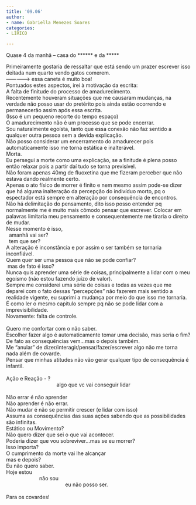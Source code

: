 ```yaml
---
title: '09.06'
author:
- name: Gabriella Menezes Soares
categories:
- LÍRICO

---
```


Quase 4 da manhã – casa do ****** e da *****

| Primeiramente gostaria de ressaltar que está sendo um prazer escrever isso deitada num quarto vendo gatos comerem.
| -------------> essa caneta é muito boa!
| Pontuados estes aspectos, irei à motivação da escrita:
| A falta de finitude do processo de amadurecimento.
| Recentemente houveram situações que me causaram mudanças, na verdade não posso usar do pretérito pois ainda estão ocorrendo e permanecerão assim após essa escrita.
| (Isso é um pequeno recorte do tempo espaço)
| O amadurecimento não é um processo que se pode encerrar.
| Sou naturalmente egoísta, tanto que essa conexão não faz sentido a qualquer outra pessoa sem a devida explicação.
| Não posso considerar um encerramento do amadurecer pois automaticamente isso me torna estática e inalterável.
| Morta.
| Eu persegui a morte como uma explicação, se a finitude é plena posso então relaxar pois a partir daí tudo se torna previsível.
| Não foram apenas 40mg de fluoxetina que me fizeram perceber que não estava dando realmente certo.
| Apenas o ato físico de morrer é finito e nem mesmo assim pode-se dizer que há alguma inalteração da percepção do indivíduo morto, pq o espectador está sempre em alteração por consequência de encontros.
| Não há delimitação do pensamento, dito isso posso entender pq normalmente me é muito mais cômodo pensar que escrever. Colocar em palavras limitaria meu pensamento e consequentemente me tiraria o direito de mudar.
| Nesse momento é isso,
|   amanhã vai ser?
|   tem que ser?
| A alteração é inconstância e por assim o ser também se tornaria inconfiável.
| Quem quer ser uma pessoa que não se pode confiar?
|  mas de fato é isso?
| Nunca quis aprender uma série de coisas, principalmente a lidar com o meu egoísmo (não estou fazendo juízo de valor).
| Sempre me considerei uma série de coisas e todas as vezes que me deparei com o fato dessas "percepções" não fazerem mais sentido a realidade vigente, eu suprimi a mudança por meio do que isso me tornaria.
| É como ler o mesmo capítulo sempre pq não se pode lidar com a imprevisibilidade.
| Novamente: falta de controle.
| 
| Quero me confortar com o não saber.
| Escolher fazer algo é automaticamente tomar uma decisão, mas seria o fim?
| De fato as consequências vem...mas o depois também.
| Me "anular" de dizer/interagir/pensar/fazer/escrever algo não me torna nada além de covarde.
| Pensar que minhas atitudes não vão gerar qualquer tipo de consequência é infantil.
| 
| Ação e Reação - ? 
|                                    algo que vc vai conseguir lidar
| 
| Não errar é não aprender 
| Não aprender é não errar.
| Não mudar é não se permitir crescer (e lidar com isso)
| Assuma as consequências das suas ações sabendo que as possibilidades são infinitas.
| Estático ou Movimento?
| Não quero dizer que sei o que vai acontecer.
| Poderia dizer que vou sobreviver...mas se eu morrer? 
| Isso importa?
| O cumprimento da morte vai lhe alcançar
| mas e depois?
| Eu não quero saber.
| Hoje estou  
|                        não sou
|                                          eu não posso ser.
| 
| Para os covardes!

<a href="https://instagram.com/gab.ismenezes"><i class="bi bi-instagram"></i></a>
